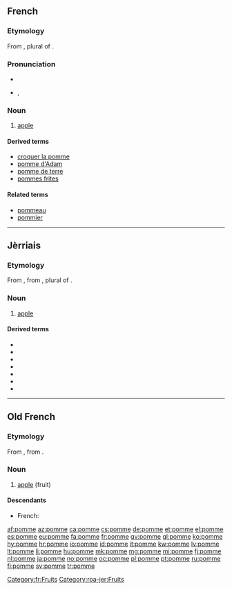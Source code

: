{{also|pommé}}
==French==

===Etymology===
From {{etyl|la|fr}} {{term|poma|lang=la}}, plural of {{term|pomum|lang=la}}.

===Pronunciation===
* {{audio|Fr-pomme.ogg|audio}}
* {{IPA|/pɔm/|lang=fr}}, {{X-SAMPA|/pOm/}}

===Noun===
{{fr-noun|f}}

# [[apple]] {{gloss|fruit}}

====Derived terms====
* [[croquer la pomme]]
* [[pomme d'Adam]]
* [[pomme de terre]]
* [[pommes frites]]

====Related terms====
* [[pommeau]]
* [[pommier]]

[[Category:fr:Fruits]]

----

==Jèrriais==

===Etymology===
From {{etyl|fro|roa-jer}} {{term|pomme|lang=la}}, from {{etyl|la|roa-jer}} {{term|poma|pōma|lang=la}}, plural of {{term|pomum|pōmum|fruit|lang=la}}.

===Noun===
{{roa-jer-noun|f}}

# [[apple]]

====Derived terms====
* {{l|roa-jer|pomme à cidre}}
* {{l|roa-jer|pomme dé garde}}
* {{l|roa-jer|pomme dé sapîn}}
* {{l|roa-jer|pomme dé tabl'ye}}
* {{l|roa-jer|pomme dé tchêne}}
* {{l|roa-jer|pomme douoche}}
* {{l|roa-jer|pomme suthe}}

[[Category:roa-jer:Fruits]]

----

==Old French==

===Etymology===
From {{etyl|la|fro}} {{term|poma|lang=la}}, from {{term|pomum|lang=la}}.

===Noun===
{{fro-noun|f}}

# [[apple]] (fruit)

====Descendants====
* French: {{l|fr|pomme}}

[[af:pomme]]
[[az:pomme]]
[[ca:pomme]]
[[cs:pomme]]
[[de:pomme]]
[[et:pomme]]
[[el:pomme]]
[[es:pomme]]
[[eu:pomme]]
[[fa:pomme]]
[[fr:pomme]]
[[gv:pomme]]
[[gl:pomme]]
[[ko:pomme]]
[[hy:pomme]]
[[hr:pomme]]
[[io:pomme]]
[[id:pomme]]
[[it:pomme]]
[[kw:pomme]]
[[lv:pomme]]
[[lt:pomme]]
[[li:pomme]]
[[hu:pomme]]
[[mk:pomme]]
[[mg:pomme]]
[[mi:pomme]]
[[fj:pomme]]
[[nl:pomme]]
[[ja:pomme]]
[[no:pomme]]
[[oc:pomme]]
[[pl:pomme]]
[[pt:pomme]]
[[ru:pomme]]
[[fi:pomme]]
[[sv:pomme]]
[[tr:pomme]]